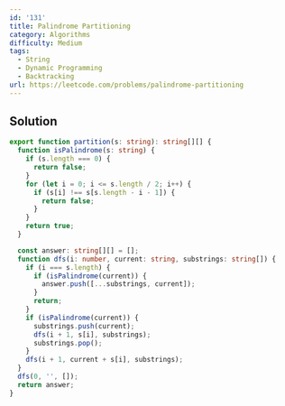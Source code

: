 ```yaml
---
id: '131'
title: Palindrome Partitioning
category: Algorithms
difficulty: Medium
tags:
  - String
  - Dynamic Programming
  - Backtracking
url: https://leetcode.com/problems/palindrome-partitioning
---
```


## Solution

```typescript filename="solution.ts" copy
export function partition(s: string): string[][] {
  function isPalindrome(s: string) {
    if (s.length === 0) {
      return false;
    }
    for (let i = 0; i <= s.length / 2; i++) {
      if (s[i] !== s[s.length - i - 1]) {
        return false;
      }
    }
    return true;
  }

  const answer: string[][] = [];
  function dfs(i: number, current: string, substrings: string[]) {
    if (i === s.length) {
      if (isPalindrome(current)) {
        answer.push([...substrings, current]);
      }
      return;
    }
    if (isPalindrome(current)) {
      substrings.push(current);
      dfs(i + 1, s[i], substrings);
      substrings.pop();
    }
    dfs(i + 1, current + s[i], substrings);
  }
  dfs(0, '', []);
  return answer;
}
```
